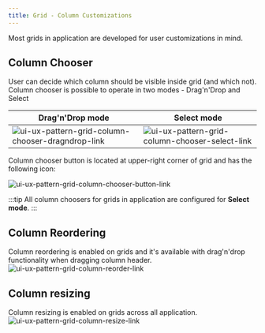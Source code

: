```yaml
---
title: Grid - Column Customizations
---
```


Most grids in application are developed for user customizations in mind.

## Column Chooser
User can decide which column should be visible inside grid (and which not). Column chooser is possible to operate in two modes - Drag'n'Drop and Select

| Drag'n'Drop mode                                                                                                                                  | Select mode                                                                                                                                                    |
| ------------------------------------------------------------------------------------------------------------------------------------------------- | -------------------------------------------------------------------------------------------------------------------------------------------------------------- |
| <img src={uiUxPatternGridColumnChooserDragndrop.src} alt="ui-ux-pattern-grid-column-chooser-dragndrop-link" />                                    | <img src={uiUxPatternGridColumnChooserSelect.src} alt="ui-ux-pattern-grid-column-chooser-select-link" />                                                       |

Column chooser button is located at upper-right corner of grid and has the following icon:

<img src={uiUxPatternGridColumnChooserButton.src} alt="ui-ux-pattern-grid-column-chooser-button-link" /> 

:::tip
All column choosers for grids in application are configured for **Select mode**.
:::

## Column Reordering
Column reordering is enabled on grids and it's available with drag'n'drop functionality when dragging column header.
<img src={uiUxPatternGridColumnReorder.src} alt="ui-ux-pattern-grid-column-reorder-link" />

## Column resizing
Column resizing is enabled on grids across all application.
<img src={uiUxPatternGridColumnResize.src} alt="ui-ux-pattern-grid-column-resize-link" /> 

